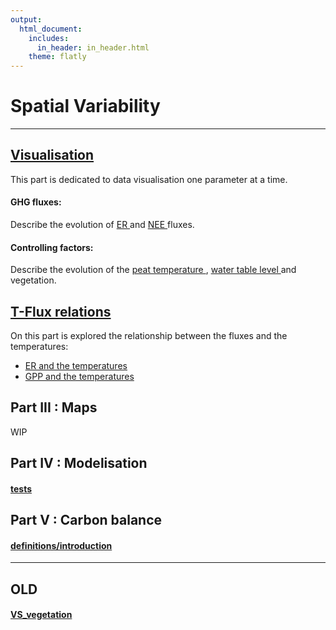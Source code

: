 ```yaml
---
output:
  html_document:
    includes:
      in_header: in_header.html
    theme: flatly
---
```


# Spatial Variability
***

## <a href="visualisation/vis_toc.html"> Visualisation</a>
This part is dedicated to data visualisation one parameter at a time.

#### GHG fluxes:
Describe the evolution of <a href="visualisation/flux/ER.html"> ER </a> and <a href="visualisation/flux/NEE.html"> NEE </a> fluxes.

#### Controlling factors:
Describe the evolution of the <a href="visualisation/controlling_factors/temperature.html"> peat temperature </a>, <a href="visualisation/controlling_factors/wtl.html"> water table level </a> and vegetation.


## <a href="visualisation/FT_toc.html"> T-Flux relations </a>
On this part is explored the relationship between the fluxes and the temperatures:

* <a href="relation_flux_T/ER_T.html"> ER and the temperatures </a>
* <a href="relation_flux_T/GPP_T.html"> GPP and the temperatures </a>

## Part III : Maps
WIP

## Part IV : Modelisation
#### <a href="modelisation/modelisation.html"> tests </a>

## Part V : Carbon balance
#### <a href="carbonbalance/definitions.html"> definitions/introduction </a>

***

## OLD
#### <a href="VS_vegetation/VS_vegetation.html"> VS_vegetation </a>
